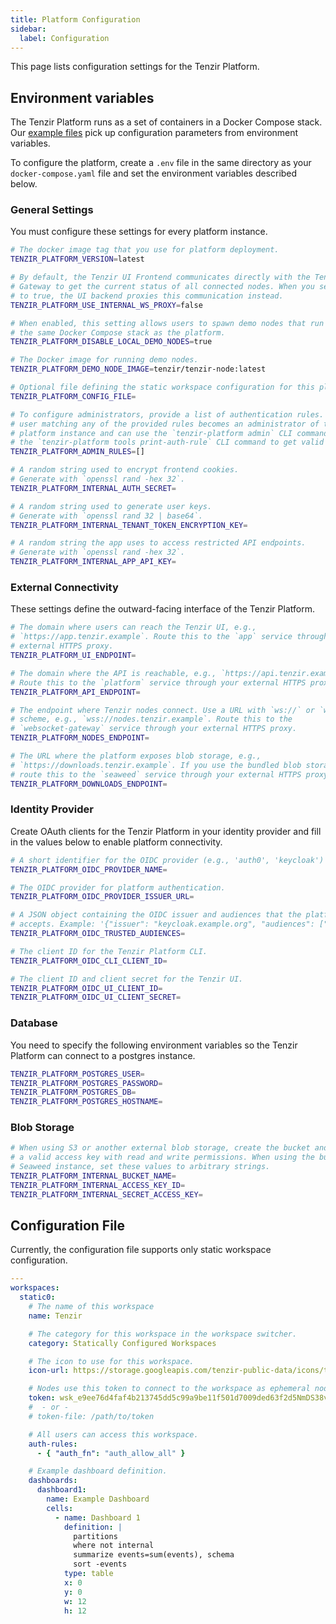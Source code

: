 ```yaml
---
title: Platform Configuration
sidebar:
  label: Configuration
---
```


This page lists configuration settings for the Tenzir Platform.

## Environment variables

The Tenzir Platform runs as a set of containers in a Docker Compose stack. Our
[example files](https://github.com/tenzir/platform/tree/main/examples) pick up
configuration parameters from environment variables.

To configure the platform, create a `.env` file in the same directory as your
`docker-compose.yaml` file and set the environment variables described below.

### General Settings

You must configure these settings for every platform instance.

```sh
# The docker image tag that you use for platform deployment.
TENZIR_PLATFORM_VERSION=latest

# By default, the Tenzir UI Frontend communicates directly with the Tenzir
# Gateway to get the current status of all connected nodes. When you set this
# to true, the UI backend proxies this communication instead.
TENZIR_PLATFORM_USE_INTERNAL_WS_PROXY=false

# When enabled, this setting allows users to spawn demo nodes that run inside
# the same Docker Compose stack as the platform.
TENZIR_PLATFORM_DISABLE_LOCAL_DEMO_NODES=true

# The Docker image for running demo nodes.
TENZIR_PLATFORM_DEMO_NODE_IMAGE=tenzir/tenzir-node:latest

# Optional file defining the static workspace configuration for this platform.
TENZIR_PLATFORM_CONFIG_FILE=

# To configure administrators, provide a list of authentication rules. Every
# user matching any of the provided rules becomes an administrator of this
# platform instance and can use the `tenzir-platform admin` CLI commands. Use
# the `tenzir-platform tools print-auth-rule` CLI command to get valid rules.
TENZIR_PLATFORM_ADMIN_RULES=[]

# A random string used to encrypt frontend cookies.
# Generate with `openssl rand -hex 32`.
TENZIR_PLATFORM_INTERNAL_AUTH_SECRET=

# A random string used to generate user keys.
# Generate with `openssl rand 32 | base64`.
TENZIR_PLATFORM_INTERNAL_TENANT_TOKEN_ENCRYPTION_KEY=

# A random string the app uses to access restricted API endpoints.
# Generate with `openssl rand -hex 32`.
TENZIR_PLATFORM_INTERNAL_APP_API_KEY=
```

### External Connectivity

These settings define the outward-facing interface of the Tenzir Platform.

```sh
# The domain where users can reach the Tenzir UI, e.g.,
# `https://app.tenzir.example`. Route this to the `app` service through your
# external HTTPS proxy.
TENZIR_PLATFORM_UI_ENDPOINT=

# The domain where the API is reachable, e.g., `https://api.tenzir.example`.
# Route this to the `platform` service through your external HTTPS proxy.
TENZIR_PLATFORM_API_ENDPOINT=

# The endpoint where Tenzir nodes connect. Use a URL with `ws://` or `wss://`
# scheme, e.g., `wss://nodes.tenzir.example`. Route this to the
# `websocket-gateway` service through your external HTTPS proxy.
TENZIR_PLATFORM_NODES_ENDPOINT=

# The URL where the platform exposes blob storage, e.g.,
# `https://downloads.tenzir.example`. If you use the bundled blob storage,
# route this to the `seaweed` service through your external HTTPS proxy.
TENZIR_PLATFORM_DOWNLOADS_ENDPOINT=
```

### Identity Provider

Create OAuth clients for the Tenzir Platform in your identity provider and fill
in the values below to enable platform connectivity.

```sh
# A short identifier for the OIDC provider (e.g., 'auth0', 'keycloak')
TENZIR_PLATFORM_OIDC_PROVIDER_NAME=

# The OIDC provider for platform authentication.
TENZIR_PLATFORM_OIDC_PROVIDER_ISSUER_URL=

# A JSON object containing the OIDC issuer and audiences that the platform
# accepts. Example: '{"issuer": "keycloak.example.org", "audiences": ["tenzir_platform"]}'
TENZIR_PLATFORM_OIDC_TRUSTED_AUDIENCES=

# The client ID for the Tenzir Platform CLI.
TENZIR_PLATFORM_OIDC_CLI_CLIENT_ID=

# The client ID and client secret for the Tenzir UI.
TENZIR_PLATFORM_OIDC_UI_CLIENT_ID=
TENZIR_PLATFORM_OIDC_UI_CLIENT_SECRET=
```

### Database

You need to specify the following environment variables so the Tenzir Platform can connect
to a postgres instance.

```sh
TENZIR_PLATFORM_POSTGRES_USER=
TENZIR_PLATFORM_POSTGRES_PASSWORD=
TENZIR_PLATFORM_POSTGRES_DB=
TENZIR_PLATFORM_POSTGRES_HOSTNAME=
```

### Blob Storage

```sh
# When using S3 or another external blob storage, create the bucket and provide
# a valid access key with read and write permissions. When using the bundled
# Seaweed instance, set these values to arbitrary strings.
TENZIR_PLATFORM_INTERNAL_BUCKET_NAME=
TENZIR_PLATFORM_INTERNAL_ACCESS_KEY_ID=
TENZIR_PLATFORM_INTERNAL_SECRET_ACCESS_KEY=
```

## Configuration File

Currently, the configuration file supports only static workspace configuration.

```yaml
---
workspaces:
  static0:
    # The name of this workspace
    name: Tenzir

    # The category for this workspace in the workspace switcher.
    category: Statically Configured Workspaces

    # The icon to use for this workspace.
    icon-url: https://storage.googleapis.com/tenzir-public-data/icons/tenzir-logo-square.svg

    # Nodes use this token to connect to the workspace as ephemeral nodes.
    token: wsk_e9ee76d4faf4b213745dd5c99a9be11f501d7009ded63f2d5NmDS38vXR
    #  - or -
    # token-file: /path/to/token

    # All users can access this workspace.
    auth-rules:
      - { "auth_fn": "auth_allow_all" }

    # Example dashboard definition.
    dashboards:
      dashboard1:
        name: Example Dashboard
        cells:
          - name: Dashboard 1
            definition: |
              partitions
              where not internal
              summarize events=sum(events), schema
              sort -events
            type: table
            x: 0
            y: 0
            w: 12
            h: 12
```

